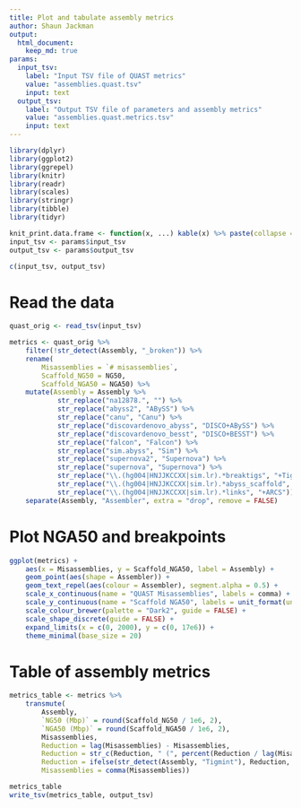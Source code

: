 ```yaml
---
title: Plot and tabulate assembly metrics
author: Shaun Jackman
output:
  html_document:
    keep_md: true
params:
  input_tsv:
    label: "Input TSV file of QUAST metrics"
    value: "assemblies.quast.tsv"
    input: text
  output_tsv:
    label: "Output TSV file of parameters and assembly metrics"
    value: "assemblies.quast.metrics.tsv"
    input: text
---
```


```r
library(dplyr)
library(ggplot2)
library(ggrepel)
library(knitr)
library(readr)
library(scales)
library(stringr)
library(tibble)
library(tidyr)

knit_print.data.frame <- function(x, ...) kable(x) %>% paste(collapse = "\n") %>% asis_output
input_tsv <- params$input_tsv
output_tsv <- params$output_tsv

c(input_tsv, output_tsv)
```

# Read the data
```r
quast_orig <- read_tsv(input_tsv)

metrics <- quast_orig %>%
	filter(!str_detect(Assembly, "_broken")) %>%
	rename(
		Misassemblies = `# misassemblies`,
		Scaffold_NG50 = NG50,
		Scaffold_NGA50 = NGA50) %>%
	mutate(Assembly = Assembly %>%
			str_replace("na12878.", "") %>%
			str_replace("abyss2", "ABySS") %>%
			str_replace("canu", "Canu") %>%
			str_replace("discovardenovo_abyss", "DISCO+ABySS") %>%
			str_replace("discovardenovo_besst", "DISCO+BESST") %>%
			str_replace("falcon", "Falcon") %>%
			str_replace("sim.abyss", "Sim") %>%
			str_replace("supernova2", "Supernova") %>%
			str_replace("supernova", "Supernova") %>%
			str_replace("\\.(hg004|HNJJKCCXX|sim.lr).*breaktigs", "+Tigmint") %>%
			str_replace("\\.(hg004|HNJJKCCXX|sim.lr).*abyss_scaffold", "+ARCS") %>%
			str_replace("\\.(hg004|HNJJKCCXX|sim.lr).*links", "+ARCS")) %>%
	separate(Assembly, "Assembler", extra = "drop", remove = FALSE)
```

# Plot NGA50 and breakpoints
```r
ggplot(metrics) +
	aes(x = Misassemblies, y = Scaffold_NGA50, label = Assembly) +
	geom_point(aes(shape = Assembler)) +
	geom_text_repel(aes(colour = Assembler), segment.alpha = 0.5) +
	scale_x_continuous(name = "QUAST Misassemblies", labels = comma) +
	scale_y_continuous(name = "Scaffold NGA50", labels = unit_format(unit = "Mbp", scale = 1e-6)) +
	scale_colour_brewer(palette = "Dark2", guide = FALSE) +
	scale_shape_discrete(guide = FALSE) +
	expand_limits(x = c(0, 2000), y = c(0, 17e6)) +
	theme_minimal(base_size = 20)
```

# Table of assembly metrics
```r
metrics_table <- metrics %>%
	transmute(
		Assembly,
		`NG50 (Mbp)` = round(Scaffold_NG50 / 1e6, 2),
		`NGA50 (Mbp)` = round(Scaffold_NGA50 / 1e6, 2),
		Misassemblies,
		Reduction = lag(Misassemblies) - Misassemblies,
		Reduction = str_c(Reduction, " (", percent(Reduction / lag(Misassemblies)), ")"),
		Reduction = ifelse(str_detect(Assembly, "Tigmint"), Reduction, NA),
		Misassemblies = comma(Misassemblies))

metrics_table
write_tsv(metrics_table, output_tsv)
```
